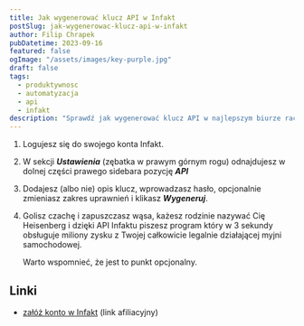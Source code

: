 ```yaml
---
title: Jak wygenerować klucz API w Infakt
postSlug: jak-wygenerowac-klucz-api-w-infakt
author: Filip Chrapek
pubDatetime: 2023-09-16
featured: false
ogImage: "/assets/images/key-purple.jpg"
draft: false
tags:
  - produktywnosc
  - automatyzacja
  - api
  - infakt
description: "Sprawdź jak wygenerować klucz API w najlepszym biurze rachunkowym online w kilku masywnie prostych krokach."
---
```




1. Logujesz się do swojego konta Infakt.

2. W sekcji **_Ustawienia_** (zębatka w prawym górnym rogu) odnajdujesz w dolnej części prawego sidebara pozycję **_API_**

3. Dodajesz (albo nie) opis klucz, wprowadzasz hasło, opcjonalnie zmieniasz zakres uprawnień i klikasz **_Wygeneruj_**.

4. Golisz czachę i zapuszczasz wąsa, każesz rodzinie nazywać Cię Heisenberg i dzięki API Infaktu piszesz program który w 3 sekundy obsługuje miliony zysku z Twojej całkowicie legalnie działającej myjni samochodowej.

   Warto wspomnieć, że jest to punkt opcjonalny.

<BlogPostImage
  src={heisenbergHat}
  alt="Ty, po wygenerowniu klucza API w Infakt"
  figcaption="Ty, po wygenerowniu klucza API w Infakt"
/>

## Linki

- <a href="https://www.infakt.pl/polecam/fchrapek-infakt" target="_blank">załóż konto w Infakt</a> (link afiliacyjny)
